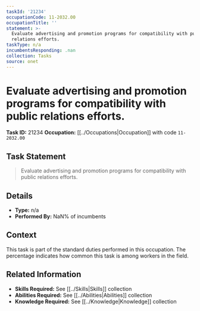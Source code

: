 ```yaml
---
taskId: '21234'
occupationCode: 11-2032.00
occupationTitle: ''
statement: >-
  Evaluate advertising and promotion programs for compatibility with public
  relations efforts.
taskType: n/a
incumbentsResponding: .nan
collection: Tasks
source: onet
---
```

# Evaluate advertising and promotion programs for compatibility with public relations efforts.

**Task ID:** 21234
**Occupation:** [[../Occupations|Occupation]] with code `11-2032.00`

## Task Statement

> Evaluate advertising and promotion programs for compatibility with public relations efforts.

## Details

- **Type:** n/a
- **Performed By:** NaN% of incumbents

## Context

This task is part of the standard duties performed in this occupation. The percentage indicates how common this task is among workers in the field.

## Related Information

- **Skills Required:** See [[../Skills|Skills]] collection
- **Abilities Required:** See [[../Abilities|Abilities]] collection
- **Knowledge Required:** See [[../Knowledge|Knowledge]] collection
